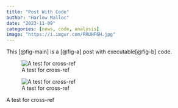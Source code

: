 ```yaml
---
title: "Post With Code"
author: "Harlow Malloc"
date: "2023-11-09"
categories: [news, code, analysis]
image: "https://i.imgur.com/RRUHF6H.jpg"
---
```


This [@fig-main] is a [@fig-a] post with executable[@fig-b] code.

:::{#fig-main layout-ncol="2"}
![A test for cross-ref](https://i.imgur.com/RRUHF6H.jpg){#fig-a}

![A test for cross-ref](https://i.imgur.com/S7d1TjU.jpg){#fig-b}

A test for cross-ref
:::
